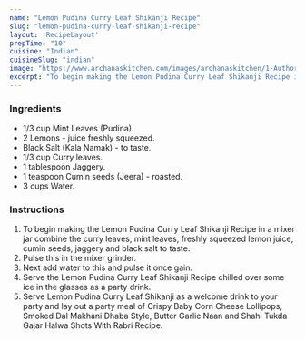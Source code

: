 ---
name: "Lemon Pudina Curry Leaf Shikanji Recipe"
slug: "lemon-pudina-curry-leaf-shikanji-recipe"
layout: 'RecipeLayout'
prepTime: "10"
cuisine: "Indian"
cuisineSlug: "indian"
image: "https://www.archanaskitchen.com/images/archanaskitchen/1-Author/sneha-archanaskitchen.com/Lemon_Pudina_Curry_Leaf_Shikanji_Recipe_1600.jpg"
excerpt: "To begin making the Lemon Pudina Curry Leaf Shikanji Recipe in a mixer jar combine the curry leaves, mint leaves, freshly squeezed lemon juice, cumin seeds, jaggery and black salt to taste"
---

### Ingredients

- 1/3 cup Mint Leaves (Pudina).
- 2 Lemons - juice freshly squeezed.
- Black Salt (Kala Namak) - to taste.
- 1/3 cup Curry leaves.
- 1 tablespoon Jaggery.
- 1 teaspoon Cumin seeds (Jeera) - roasted.
- 3 cups Water.

### Instructions

1. To begin making the Lemon Pudina Curry Leaf Shikanji Recipe in a mixer jar combine the curry leaves, mint leaves, freshly squeezed lemon juice, cumin seeds, jaggery and black salt to taste.
1. Pulse this in the mixer grinder.
1. Next add water to this and pulse it once gain.
1. Serve the Lemon Pudina Curry Leaf Shikanji Recipe chilled over some ice in the glasses as a party drink.
1. Serve Lemon Pudina Curry Leaf Shikanji as a welcome drink to your party and lay out a party meal of Crispy Baby Corn Cheese Lollipops, Smoked Dal Makhani Dhaba Style, Butter Garlic Naan and Shahi Tukda Gajar Halwa Shots With Rabri Recipe.
